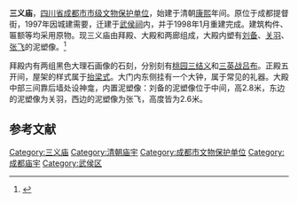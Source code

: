 {{expand|time=2016-02-07T16:22:21+00:00}}

{{文物保护单位
| 级别 = 地级
| 省区市 = 成都市
| 图片 = 成都武侯祠三义庙.jpg
| 名称 = 三义庙
| 编号 = 
| 分类 = 
| 时代 = 
| 所在 = [[四川省|四川省]][[成都市|成都市]][[武侯区|武侯区]]
| 登录 = 
}}

'''三义庙'''，[[四川省|四川省]][[成都市文物保护单位|成都市市级文物保护单位]]，始建于清朝[[康熙|康熙]]年间。原位于成都提督街，1997年因城建需要，迁建于[[武侯祠|武侯祠]]内，并于1998年1月重建完成。建筑构件、匾额等均采用原物。现三义庙由拜殿、大殿和两廊组成，大殿内塑有[[刘备|刘备]]、[[关羽|关羽]]、[[张飞|张飞]]的泥塑像。<ref>{{Cite web|url=http://www.wuhouci.net.cn/Article_Print.asp?ArticleID=717|title=三义庙考|accessdate=2017-05-20|publisher=成都武侯祠博物馆|archive-url=https://web.archive.org/web/20170529113517/http://www.wuhouci.net.cn/Article_Print.asp?ArticleID=717|archive-date=2017-05-29|dead-url=yes}}</ref>

拜殿内有两组黑色大理石画像的石刻，分别刻有[[桃园三结义|桃园三结义]]和[[三英战吕布|三英战吕布]]。正殿五开间，屋架的样式属于[[抬梁式|抬梁式]]。大门内东侧挂有一个大钟，属于常见的礼器。大殿中部三间靠后墙处设神龛，内置泥塑像：刘备的泥塑像位于中间，高2.8米，东边的泥塑像为关羽，西边的泥塑像为张飞，高度皆为2.6米。

==参考文献==

{{Reflist|2}}

{{成都市文物保护单位}}

[[Category:三义庙|Category:三义庙]]
[[Category:清朝庙宇|Category:清朝庙宇]]
[[Category:成都市文物保护单位|Category:成都市文物保护单位]]
[[Category:成都庙宇|Category:成都庙宇]]
[[Category:武侯区|Category:武侯区]]